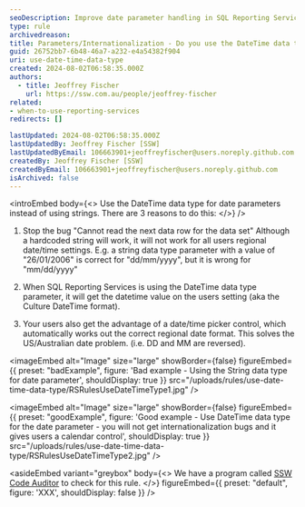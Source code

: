 ```yaml
---
seoDescription: Improve date parameter handling in SQL Reporting Services by using DateTime data type to avoid internationalization issues and provide users with regional date picker support.
type: rule
archivedreason:
title: Parameters/Internationalization - Do you use the DateTime data type for date parameters?
guid: 26752bb7-6b48-46a7-a232-e4a54382f904
uri: use-date-time-data-type
created: 2024-08-02T06:58:35.000Z
authors:
  - title: Jeoffrey Fischer
    url: https://ssw.com.au/people/jeoffrey-fischer
related:
- when-to-use-reporting-services
redirects: []

lastUpdated: 2024-08-02T06:58:35.000Z
lastUpdatedBy: Jeoffrey Fischer [SSW]
lastUpdatedByEmail: 106663901+jeoffreyfischer@users.noreply.github.com
createdBy: Jeoffrey Fischer [SSW]
createdByEmail: 106663901+jeoffreyfischer@users.noreply.github.com
isArchived: false
---
```


<introEmbed
  body={<>
Use the DateTime data type for date parameters instead of using strings. There are 3 reasons to do this:
  </>}
/>
1. Stop the bug "Cannot read the next data row for the data set"
Although a hardcoded string will work, it will not work for all users regional date/time settings.
E.g. a string data type parameter with a value of "26/01/2006" is correct for "dd/mm/yyyy", but it is wrong for "mm/dd/yyyy"

2. When SQL Reporting Services is using the DateTime data type parameter, it will get the datetime value on the users setting (aka the Culture DateTime format).

3. Your users also get the advantage of a date/time picker control, which automatically works out the correct regional date format. This solves the US/Australian date problem. (i.e. DD and MM are reversed).

<imageEmbed
  alt="Image"
  size="large"
  showBorder={false}
  figureEmbed={{
    preset: "badExample",
    figure: 'Bad example - Using the String data type for date parameter',
    shouldDisplay: true
  }}
  src="/uploads/rules/use-date-time-data-type/RSRulesUseDateTimeType1.jpg"
/>

<imageEmbed
  alt="Image"
  size="large"
  showBorder={false}
  figureEmbed={{
    preset: "goodExample",
    figure: 'Good example - Use DateTime data type for the date parameter - you will not get internationalization bugs and it gives users a calendar control',
    shouldDisplay: true
  }}
  src="/uploads/rules/use-date-time-data-type/RSRulesUseDateTimeType2.jpg"
/>

<asideEmbed
  variant="greybox"
  body={<>
    We have a program called [SSW Code Auditor](https://codeauditor.com) to check for this rule.
  </>}
  figureEmbed={{
    preset: "default",
    figure: 'XXX',
    shouldDisplay: false
  }}
/>
